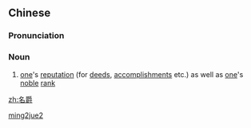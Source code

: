 ==Chinese==
{{zh-forms}}

===Pronunciation===
{{zh-pron
|m=míngjué
|cat=n
}}

===Noun===
{{zh-noun}}

# {{lb|zh|archaic}} [[one]]'s [[reputation]] (for [[deed]]s, [[accomplishment]]s etc.) as well as [[one]]'s [[noble]] [[rank]]

[[Category:Mandarin archaic terms|ming2jue2]]

[[zh:名爵]]